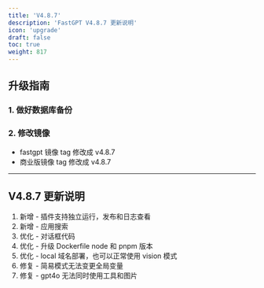 ```yaml
---
title: 'V4.8.7'
description: 'FastGPT V4.8.7 更新说明'
icon: 'upgrade'
draft: false
toc: true
weight: 817
---
```

## 升级指南

### 1. 做好数据库备份

### 2. 修改镜像

- fastgpt 镜像 tag 修改成 v4.8.7
- 商业版镜像 tag 修改成 v4.8.7

-------

## V4.8.7 更新说明

1. 新增 - 插件支持独立运行，发布和日志查看
2. 新增 - 应用搜索
3. 优化 - 对话框代码
4. 优化 - 升级 Dockerfile node 和 pnpm 版本
5. 优化 - local 域名部署，也可以正常使用 vision 模式
6. 修复 - 简易模式无法变更全局变量
7. 修复 - gpt4o 无法同时使用工具和图片
